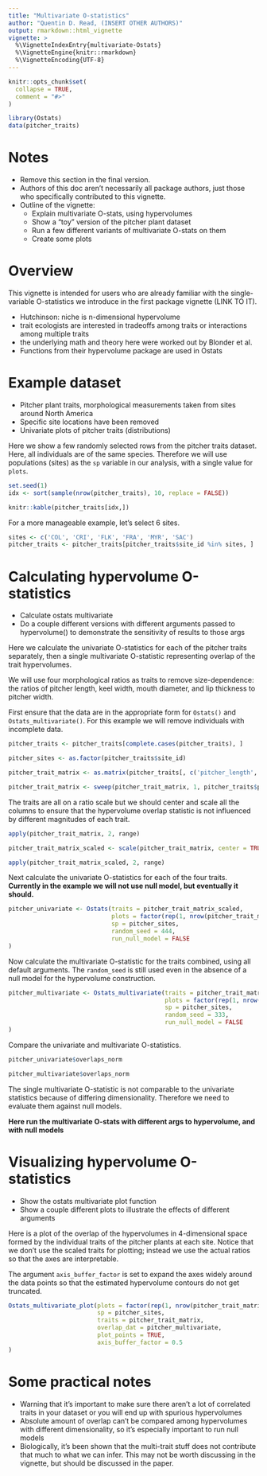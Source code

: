```yaml
---
title: "Multivariate O-statistics"
author: "Quentin D. Read, (INSERT OTHER AUTHORS)"
output: rmarkdown::html_vignette
vignette: >
  %\VignetteIndexEntry{multivariate-Ostats}
  %\VignetteEngine{knitr::rmarkdown}
  %\VignetteEncoding{UTF-8}
---
```


```r
knitr::opts_chunk$set(
  collapse = TRUE,
  comment = "#>"
)
```

```r
library(Ostats)
data(pitcher_traits)
```

# Notes

- Remove this section in the final version.
- Authors of this doc aren't necessarily all package authors, just those who specifically contributed to this vignette.
- Outline of the vignette:
  + Explain multivariate O-stats, using hypervolumes
  + Show a "toy" version of the pitcher plant dataset
  + Run a few different variants of multivariate O-stats on them
  + Create some plots
  
# Overview

This vignette is intended for users who are already familiar with the single-variable O-statistics we introduce in the first package vignette (LINK TO IT).

- Hutchinson: niche is n-dimensional hypervolume
- trait ecologists are interested in tradeoffs among traits or interactions among multiple traits
- the underlying math and theory here were worked out by Blonder et al.
- Functions from their hypervolume package are used in Ostats

# Example dataset

- Pitcher plant traits, morphological measurements taken from sites around North America
- Specific site locations have been removed
- Univariate plots of pitcher traits (distributions)

Here we show a few randomly selected rows from the pitcher traits dataset. Here, all individuals are of the same species. Therefore we will use populations (sites) as the `sp` variable in our analysis, with a single value for `plots`. 

```r
set.seed(1)
idx <- sort(sample(nrow(pitcher_traits), 10, replace = FALSE))

knitr::kable(pitcher_traits[idx,])
```

For a more manageable example, let's select 6 sites.

```r
sites <- c('COL', 'CRI', 'FLK', 'FRA', 'MYR', 'SAC')
pitcher_traits <- pitcher_traits[pitcher_traits$site_id %in% sites, ]
```


# Calculating hypervolume O-statistics

- Calculate ostats multivariate 
- Do a couple different versions with different arguments passed to hypervolume() to demonstrate the sensitivity of results to those args

Here we calculate the univariate O-statistics for each of the pitcher traits separately, then a single multivariate O-statistic representing overlap of the trait hypervolumes. 

We will use four morphological ratios as traits to remove size-dependence: the ratios of pitcher length, keel width, mouth diameter, and lip thickness to pitcher width.

First ensure that the data are in the appropriate form for `Ostats()` and `Ostats_multivariate()`. For this example we will remove individuals with incomplete data.

```r
pitcher_traits <- pitcher_traits[complete.cases(pitcher_traits), ]

pitcher_sites <- as.factor(pitcher_traits$site_id)

pitcher_trait_matrix <- as.matrix(pitcher_traits[, c('pitcher_length', 'keel_width', 'mouth_diameter', 'lip_thickness')])

pitcher_trait_matrix <- sweep(pitcher_trait_matrix, 1, pitcher_traits$pitcher_width, `/`)

```

The traits are all on a ratio scale but we should center and scale all the columns to ensure that the hypervolume overlap statistic is not influenced by different magnitudes of each trait.

```r
apply(pitcher_trait_matrix, 2, range)

pitcher_trait_matrix_scaled <- scale(pitcher_trait_matrix, center = TRUE, scale = TRUE)

apply(pitcher_trait_matrix_scaled, 2, range)
```


Next calculate the univariate O-statistics for each of the four traits. **Currently in the example we will not use null model, but eventually it should.**

```r
pitcher_univariate <- Ostats(traits = pitcher_trait_matrix_scaled,
                             plots = factor(rep(1, nrow(pitcher_trait_matrix_scaled))),
                             sp = pitcher_sites,
                             random_seed = 444,
                             run_null_model = FALSE
)
```

Now calculate the multivariate O-statistic for the traits combined, using all default arguments. The `random_seed` is still used even in the absence of a null model for the hypervolume construction.

```r
pitcher_multivariate <- Ostats_multivariate(traits = pitcher_trait_matrix_scaled,
                                            plots = factor(rep(1, nrow(pitcher_trait_matrix_scaled))),
                                            sp = pitcher_sites,
                                            random_seed = 333,
                                            run_null_model = FALSE
)
```
Compare the univariate and multivariate O-statistics.

```r
pitcher_univariate$overlaps_norm

pitcher_multivariate$overlaps_norm
```

The single multivariate O-statistic is not comparable to the univariate statistics because of differing dimensionality. Therefore we need to evaluate them against null models.

**Here run the multivariate O-stats with different args to hypervolume, and with null models**

# Visualizing hypervolume O-statistics

- Show the ostats multivariate plot function
- Show a couple different plots to illustrate the effects of different arguments

Here is a plot of the overlap of the hypervolumes in 4-dimensional space formed by the individual traits of the pitcher plants at each site. Notice that we don't use the scaled traits for plotting; instead we use the actual ratios so that the axes are interpretable. 

The argument `axis_buffer_factor` is set to expand the axes widely around the data points so that the estimated hypervolume contours do not get truncated.

```r
Ostats_multivariate_plot(plots = factor(rep(1, nrow(pitcher_trait_matrix))),
                         sp = pitcher_sites,
                         traits = pitcher_trait_matrix,
                         overlap_dat = pitcher_multivariate,
                         plot_points = TRUE,
                         axis_buffer_factor = 0.5
)
```


# Some practical notes

- Warning that it's important to make sure there aren't a lot of correlated traits in your dataset or you will end up with spurious hypervolumes
- Absolute amount of overlap can't be compared among hypervolumes with different dimensionality, so it's especially important to run null models
- Biologically, it's been shown that the multi-trait stuff does not contribute that much to what we can infer. This may not be worth discussing in the vignette, but should be discussed in the paper.
